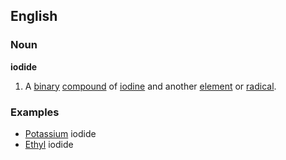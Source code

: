 ==English==
===Noun===
'''iodide'''
#A [[binary]] [[compound]] of [[iodine]] and another [[element]] or [[radical]].
===Examples===
*[[Potassium]] iodide
*[[Ethyl]] iodide